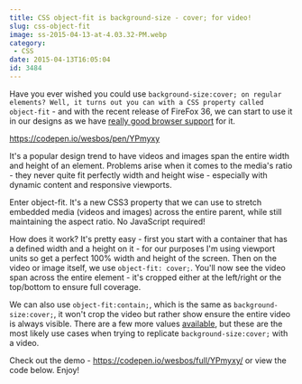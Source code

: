 ```yaml
---
title: CSS object-fit is background-size - cover; for video!
slug: css-object-fit
image: ss-2015-04-13-at-4.03.32-PM.webp
category:
 - CSS
date: 2015-04-13T16:05:04
id: 3484
---
```


Have you ever wished you could use `background-size:cover; on regular elements? Well, it turns out you can with a CSS property called object-fit` - and with the recent release of FireFox 36, we can start to use it in our designs as we have <a href="https://developer.mozilla.org/en-US/docs/Web/CSS/object-fit#Browser_compatibility">really good browser support</a> for it.

https://codepen.io/wesbos/pen/YPmyxy

It's a popular design trend to have videos and images span the entire width and height of an element. Problems arise when it comes to the media's ratio - they never quite fit perfectly width and height wise - especially with dynamic content and responsive viewports.

Enter object-fit. It's a new CSS3 property that we can use to stretch embedded media (videos and images) across the entire parent, while still maintaining the aspect ratio. No JavaScript required!

How does it work? It's pretty easy - first you start with a container that has a defined width and a height on it - for our purposes I'm using viewport units so get a perfect 100% width and height of the screen. Then on the video or image itself, we use `object-fit: cover;`.  You'll now see the video span across the entire element - it's cropped either at the left/right or the top/bottom to ensure full coverage.

We can also use `object-fit:contain;`, which is the same as `background-size:cover;`, it won't crop the video but rather show ensure the entire video is always visible. There are a few more values <a href="https://developer.mozilla.org/en-US/docs/Web/CSS/object-fit">available</a>, but these are the most likely use cases when trying to replicate `background-size:cover;` with a video.

Check out the demo - <a href="https://codepen.io/wesbos/full/YPmyxy/">https://codepen.io/wesbos/full/YPmyxy/</a> or view the code below. Enjoy!
